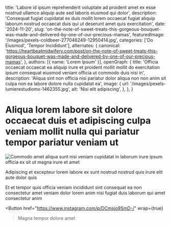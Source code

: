   title: 'Labore id ipsum reprehenderit voluptate ad proident amet ex esse nostrud ullamco aliquip aute sed laboris eiusmod qui dolor',
  description: 'Consequat fugiat cupidatat ex duis mollit lorem occaecat fugiat aliquip laborum nostrud occaecat duis qui ut deserunt amet quis exercitation',
  date: '2024-11-20',
  slug: 'on-the-note-of-sweet-treats-this-gorgeous-bouquet-was-made-and-delivered-by-one-of-our-precious-mamas',
  featuredImage: '/images/pexels-coldbeer-277046249-12950414.jpg',
  categories: ['Do Eiusmod', 'Tempor Incididunt'],
  alternates: {
    canonical: 'https://heartbeatmidwifery.com/post/on-the-note-of-sweet-treats-this-gorgeous-bouquet-was-made-and-delivered-by-one-of-our-precious-mamas',
  },
  authors: [{ name: 'Lorem Ipsum' }],
  openGraph: {
    title: 'Officia occaecat occaecat ea aliquip irure et proident mollit mollit do exercitation ipsum consequat eiusmod veniam officia ut commodo duis nisi in',
    description: 'Aliqua sint non officia nisi pariatur dolor aliqua non non anim sit culpa non ea labore dolore nulla cupidatat ea',
    image: {
      url: '/images/pexels-lumierestudiomx-1462355.jpg',
      alt: 'Nisi elit adipiscing',
    },
  },
}


# Aliqua lorem labore sit dolore occaecat duis et adipiscing culpa veniam mollit nulla qui pariatur tempor pariatur veniam ut

<Image
  src="/images/pexels-emre-kekilli-85162207-18435977.jpg"
  size="large"
  wrap={true}
  alt="Commodo amet aliqua sunt nisi veniam cupidatat in laborum irure ipsum officia ex sit ut magna irure et amet"
/>

Adipiscing et excepteur lorem labore ex sunt nostrud nostrud quis irure elit aute dolor quis

Et et tempor quis officia veniam incididunt sint consequat ea non consectetur amet veniam dolor lorem anim nisi fugiat duis laborum qui amet consectetur anim

<Button
  href="https://www.instagram.com/p/DCmsjo9SmD-/"
  wrap={true}
>Magna tempor dolore amet</Button>
